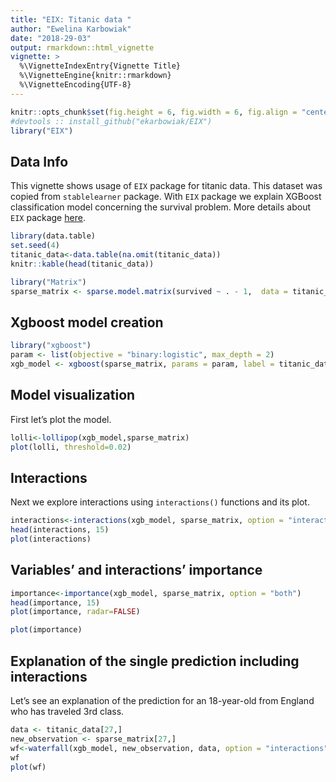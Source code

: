 ```yaml
---
title: "EIX: Titanic data "
author: "Ewelina Karbowiak"
date: "2018-29-03"
output: rmarkdown::html_vignette
vignette: >
  %\VignetteIndexEntry{Vignette Title}
  %\VignetteEngine{knitr::rmarkdown}
  %\VignetteEncoding{UTF-8}
---
```


```r
knitr::opts_chunk$set(fig.height = 6, fig.width = 6, fig.align = "center")
#devtools :: install_github("ekarbowiak/EIX")
library("EIX")
```

## Data Info
This vignette shows usage of `EIX` package for titanic data. This dataset was copied from `stablelearner` package. With `EIX` package we explain XGBoost classification model concerning the survival problem. More details about `EIX` package [here](https://modeloriented.github.io/EIX/articles/EIX.html).


```r
library(data.table)
set.seed(4)
titanic_data<-data.table(na.omit(titanic_data))
knitr::kable(head(titanic_data))

library("Matrix")
sparse_matrix <- sparse.model.matrix(survived ~ . - 1,  data = titanic_data)
```


## Xgboost model creation


```r
library("xgboost")
param <- list(objective = "binary:logistic", max_depth = 2)
xgb_model <- xgboost(sparse_matrix, params = param, label = titanic_data[, "survived"] == "yes", nrounds = 50, verbose = FALSE)
```


## Model visualization

First let's plot the model.

```r
lolli<-lollipop(xgb_model,sparse_matrix)
plot(lolli, threshold=0.02)
```


## Interactions

Next we explore interactions using `interactions()` functions and its plot.

```r
interactions<-interactions(xgb_model, sparse_matrix, option = "interactions")
head(interactions, 15)
plot(interactions)
```

## Variables' and interactions’ importance

```r
importance<-importance(xgb_model, sparse_matrix, option = "both")
head(importance, 15)
plot(importance, radar=FALSE)
```

```r
plot(importance)
```

## Explanation of the single prediction including interactions

Let's see an explanation of the prediction for an 18-year-old from England who has traveled 3rd class.

```r
data <- titanic_data[27,]
new_observation <- sparse_matrix[27,]
wf<-waterfall(xgb_model, new_observation, data, option = "interactions")
wf
plot(wf)
```
